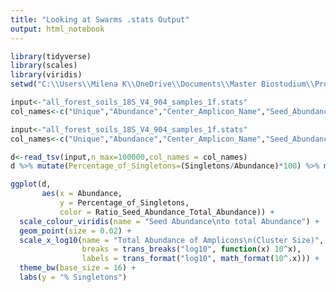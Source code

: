 ---
title: "Looking at Swarms .stats Output"
output: html_notebook
---
```{r}
library(tidyverse)
library(scales)
library(viridis)
setwd("C:\\Users\\Milena K\\OneDrive\\Documents\\Master Biostudium\\Projekt_France")
```
```{r}
input<-"all_forest_soils_18S_V4_904_samples_1f.stats"
col_names<-c("Unique","Abundance","Center_Amplicon_Name","Seed_Abundance","Singletons","Iterations","Steps")
```
```{r}
input<-"all_forest_soils_18S_V4_904_samples_1f.stats"
col_names<-c("Unique","Abundance","Center_Amplicon_Name","Seed_Abundance","Singletons","Iterations","Steps")

d<-read_tsv(input,n_max=100000,col_names = col_names) 
d %>% mutate(Percentage_of_Singletons=(Singletons/Abundance)*100) %>% mutate(Ratio_Seed_Abundance_Total_Abundance=Seed_Abundance/Abundance) -> d

```


```{r}
ggplot(d,
       aes(x = Abundance,
           y = Percentage_of_Singletons,
           color = Ratio_Seed_Abundance_Total_Abundance)) +
  scale_colour_viridis(name = "Seed Abundance\nto total Abundance") +
  geom_point(size = 0.02) +
  scale_x_log10(name = "Total Abundance of Amplicons\n(Cluster Size)",
                breaks = trans_breaks("log10", function(x) 10^x),
                labels = trans_format("log10", math_format(10^.x))) +
  theme_bw(base_size = 16) +
  labs(y = "% Singletons")
```


